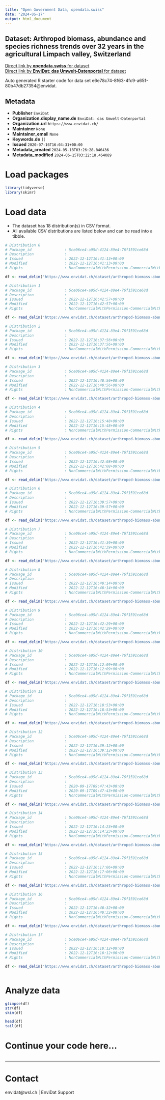 ```yaml
---
title: "Open Government Data, opendata.swiss"
date: "2024-06-17"
output: html_document
---
```


## Dataset: Arthropod biomass, abundance and species richness trends over 32 years in the agricultural Limpach valley, Switzerland



[Direct link by **opendata.swiss** for dataset](https://opendata.swiss/de/dataset/arthropod-biomass-abundance-and-species-richness-trends-over-32-years-in-the-agricultural-limpa)<br>
[Direct link by **EnviDat: das Umwelt-Datenportal** for dataset](https://www.envidat.ch/#/metadata/arthropod-biomass-abundance-species-richness-trends-limpach)

Auto generated R starter code for data set e6e78c74-8f63-4fc9-a651-80b47db27354@envidat.

## Metadata

- **Publisher** `EnviDat`
- **Organization.display_name.de** `EnviDat: das Umwelt-Datenportal`
- **Organization.url** `https://www.envidat.ch/`
- **Maintainer** `None`
- **Maintainer_email** `None`
- **Keywords.de** `[]`
- **Issued** `2020-07-16T16:04:31+00:00`
- **Metadata_created** `2024-05-18T03:26:28.846436`
- **Metadata_modified** `2024-06-15T03:22:18.464089`


# Load packages

```r

library(tidyverse)
library(skimr)

```

# Load data

-   The dataset has 18 distribution(s) in CSV format.
-   All available CSV distributions are listed below and can be read into a tibble.

```r

# Distribution 0
# Package_id               : 5ce06ce4-a95d-4124-89e4-76f1591ce68d
# Description              : 
# Issued                   : 2022-12-12T16:41:13+00:00
# Modified                 : 2022-12-12T16:41:13+00:00
# Rights                   : NonCommercialWithPermission-CommercialWithPermission-ReferenceRequired

df <- read_delim('https://www.envidat.ch/dataset/arthropod-biomass-abundance-species-richness-trends-limpach/resource/290e0cfa-857f-4ddd-940d-96076d736419')

# Distribution 1
# Package_id               : 5ce06ce4-a95d-4124-89e4-76f1591ce68d
# Description              : 
# Issued                   : 2022-12-12T16:42:57+00:00
# Modified                 : 2022-12-12T16:42:57+00:00
# Rights                   : NonCommercialWithPermission-CommercialWithPermission-ReferenceRequired

df <- read_delim('https://www.envidat.ch/dataset/arthropod-biomass-abundance-species-richness-trends-limpach/resource/4f8eb204-a9be-41d5-86a4-a2bb2c394169')

# Distribution 2
# Package_id               : 5ce06ce4-a95d-4124-89e4-76f1591ce68d
# Description              : 
# Issued                   : 2022-12-12T16:37:56+00:00
# Modified                 : 2022-12-12T16:37:56+00:00
# Rights                   : NonCommercialWithPermission-CommercialWithPermission-ReferenceRequired

df <- read_delim('https://www.envidat.ch/dataset/arthropod-biomass-abundance-species-richness-trends-limpach/resource/310ccd7a-b1d0-4ab1-99e4-1ba70e552fc5')

# Distribution 3
# Package_id               : 5ce06ce4-a95d-4124-89e4-76f1591ce68d
# Description              : 
# Issued                   : 2022-12-12T16:40:56+00:00
# Modified                 : 2022-12-12T16:40:56+00:00
# Rights                   : NonCommercialWithPermission-CommercialWithPermission-ReferenceRequired

df <- read_delim('https://www.envidat.ch/dataset/arthropod-biomass-abundance-species-richness-trends-limpach/resource/ba8c3d6b-b809-4e42-a0e4-6a858a9c7636')

# Distribution 4
# Package_id               : 5ce06ce4-a95d-4124-89e4-76f1591ce68d
# Description              : 
# Issued                   : 2022-12-12T16:15:48+00:00
# Modified                 : 2022-12-12T16:15:48+00:00
# Rights                   : NonCommercialWithPermission-CommercialWithPermission-ReferenceRequired

df <- read_delim('https://www.envidat.ch/dataset/arthropod-biomass-abundance-species-richness-trends-limpach/resource/96edac02-f93b-44e3-95e0-b9e7c2dcddf1')

# Distribution 5
# Package_id               : 5ce06ce4-a95d-4124-89e4-76f1591ce68d
# Description              : 
# Issued                   : 2022-12-12T16:42:08+00:00
# Modified                 : 2022-12-12T16:42:08+00:00
# Rights                   : NonCommercialWithPermission-CommercialWithPermission-ReferenceRequired

df <- read_delim('https://www.envidat.ch/dataset/arthropod-biomass-abundance-species-richness-trends-limpach/resource/bb63365b-4971-4992-af92-cdcfbf49e7c8')

# Distribution 6
# Package_id               : 5ce06ce4-a95d-4124-89e4-76f1591ce68d
# Description              : 
# Issued                   : 2022-12-12T16:39:57+00:00
# Modified                 : 2022-12-12T16:39:57+00:00
# Rights                   : NonCommercialWithPermission-CommercialWithPermission-ReferenceRequired

df <- read_delim('https://www.envidat.ch/dataset/arthropod-biomass-abundance-species-richness-trends-limpach/resource/71e46f93-be9a-4805-b83a-3033447ff616')

# Distribution 7
# Package_id               : 5ce06ce4-a95d-4124-89e4-76f1591ce68d
# Description              : 
# Issued                   : 2022-12-12T16:41:39+00:00
# Modified                 : 2022-12-12T16:41:39+00:00
# Rights                   : NonCommercialWithPermission-CommercialWithPermission-ReferenceRequired

df <- read_delim('https://www.envidat.ch/dataset/arthropod-biomass-abundance-species-richness-trends-limpach/resource/5ed0e1e9-bd33-4c8b-ac7e-8c4ec47deafc')

# Distribution 8
# Package_id               : 5ce06ce4-a95d-4124-89e4-76f1591ce68d
# Description              : 
# Issued                   : 2022-12-12T16:40:14+00:00
# Modified                 : 2022-12-12T16:40:14+00:00
# Rights                   : NonCommercialWithPermission-CommercialWithPermission-ReferenceRequired

df <- read_delim('https://www.envidat.ch/dataset/arthropod-biomass-abundance-species-richness-trends-limpach/resource/91417163-72ac-4f71-9c80-b6fed1f39218')

# Distribution 9
# Package_id               : 5ce06ce4-a95d-4124-89e4-76f1591ce68d
# Description              : 
# Issued                   : 2022-12-12T16:42:29+00:00
# Modified                 : 2022-12-12T16:42:29+00:00
# Rights                   : NonCommercialWithPermission-CommercialWithPermission-ReferenceRequired

df <- read_delim('https://www.envidat.ch/dataset/arthropod-biomass-abundance-species-richness-trends-limpach/resource/2a8f6d75-ff31-41cc-bed4-7b90b6d579f0')

# Distribution 10
# Package_id               : 5ce06ce4-a95d-4124-89e4-76f1591ce68d
# Description              : 
# Issued                   : 2022-12-12T16:12:09+00:00
# Modified                 : 2022-12-12T16:12:09+00:00
# Rights                   : NonCommercialWithPermission-CommercialWithPermission-ReferenceRequired

df <- read_delim('https://www.envidat.ch/dataset/arthropod-biomass-abundance-species-richness-trends-limpach/resource/e1d5afa9-530a-4b4e-99e3-d43b6ca613cc')

# Distribution 11
# Package_id               : 5ce06ce4-a95d-4124-89e4-76f1591ce68d
# Description              : 
# Issued                   : 2022-12-12T16:18:53+00:00
# Modified                 : 2022-12-12T16:18:53+00:00
# Rights                   : NonCommercialWithPermission-CommercialWithPermission-ReferenceRequired

df <- read_delim('https://www.envidat.ch/dataset/arthropod-biomass-abundance-species-richness-trends-limpach/resource/373100d8-43f4-476b-9678-d40cc4fa47b0')

# Distribution 12
# Package_id               : 5ce06ce4-a95d-4124-89e4-76f1591ce68d
# Description              : 
# Issued                   : 2022-12-12T16:39:12+00:00
# Modified                 : 2022-12-12T16:39:12+00:00
# Rights                   : NonCommercialWithPermission-CommercialWithPermission-ReferenceRequired

df <- read_delim('https://www.envidat.ch/dataset/arthropod-biomass-abundance-species-richness-trends-limpach/resource/1f32e64c-1d0f-44ac-a584-7c62c053d185')

# Distribution 13
# Package_id               : 5ce06ce4-a95d-4124-89e4-76f1591ce68d
# Description              : 
# Issued                   : 2020-09-17T09:47:43+00:00
# Modified                 : 2020-09-17T09:47:43+00:00
# Rights                   : NonCommercialWithPermission-CommercialWithPermission-ReferenceRequired

df <- read_delim('https://www.envidat.ch/dataset/arthropod-biomass-abundance-species-richness-trends-limpach/resource/a0d555bb-1dc3-4c39-884c-a6366438809a')

# Distribution 14
# Package_id               : 5ce06ce4-a95d-4124-89e4-76f1591ce68d
# Description              : 
# Issued                   : 2022-12-12T16:14:23+00:00
# Modified                 : 2022-12-12T16:14:23+00:00
# Rights                   : NonCommercialWithPermission-CommercialWithPermission-ReferenceRequired

df <- read_delim('https://www.envidat.ch/dataset/arthropod-biomass-abundance-species-richness-trends-limpach/resource/b53622ce-6ad7-4def-b009-e5d21ceeae5a')

# Distribution 15
# Package_id               : 5ce06ce4-a95d-4124-89e4-76f1591ce68d
# Description              : 
# Issued                   : 2022-12-12T16:17:06+00:00
# Modified                 : 2022-12-12T16:17:06+00:00
# Rights                   : NonCommercialWithPermission-CommercialWithPermission-ReferenceRequired

df <- read_delim('https://www.envidat.ch/dataset/arthropod-biomass-abundance-species-richness-trends-limpach/resource/325305be-ff93-48c4-8c16-a3a4e37663ab')

# Distribution 16
# Package_id               : 5ce06ce4-a95d-4124-89e4-76f1591ce68d
# Description              : 
# Issued                   : 2022-12-12T16:40:32+00:00
# Modified                 : 2022-12-12T16:40:32+00:00
# Rights                   : NonCommercialWithPermission-CommercialWithPermission-ReferenceRequired

df <- read_delim('https://www.envidat.ch/dataset/arthropod-biomass-abundance-species-richness-trends-limpach/resource/56e5590a-b1aa-4ba5-8ad2-6f839c6b3b85')

# Distribution 17
# Package_id               : 5ce06ce4-a95d-4124-89e4-76f1591ce68d
# Description              : 
# Issued                   : 2022-12-12T16:10:12+00:00
# Modified                 : 2022-12-12T16:10:12+00:00
# Rights                   : NonCommercialWithPermission-CommercialWithPermission-ReferenceRequired

df <- read_delim('https://www.envidat.ch/dataset/arthropod-biomass-abundance-species-richness-trends-limpach/resource/44cb422b-d09d-49b7-94fd-3b3648ad4fce')



```

# Analyze data

```r

glimpse(df)
str(df)
skim(df)

head(df)
tail(df)

```

# Continue your code here...

```r

```

------------------------------------------------------------------------

# Contact

envidat@wsl.ch | EnviDat Support
